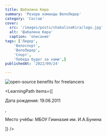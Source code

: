 ```yaml
---
title: Шабалина Кира   
summary: 'Резерв команды ВелоЛидер'
category: 'Состав'
cover:
  src: '/images/posts/shabalinaKira/logo.jpg'
  alt: 'Шабалина Кира'
  caption: 'описание'
tags: ['Лидер',
    'Велоспорт',
    'ВелоЛидер',
    'Спорт',
    'Победа будет за нами',]
publishedAt: '2022/09/24'

---
```

<CardLeaders>
<Image
  src="/images/posts/shabalinaKira/logo.jpg"
  alt="open-source benefits for freelancers"
/>

<LearningPath
  items={[
    <p>Дата рождения: 19.06.2011</p>,
    <p>Место учёбы: МБОУ Гимназия им. И.А.Бунина</p>
  ]}
/>
</CardLeaders>